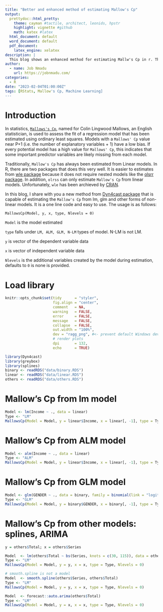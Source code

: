 ```yaml
---
title: "Better and enhanced method of estimating Mallow's Cp"
output:
  prettydoc::html_pretty:
    theme: cayman #tactile, architect, leonids, hpstr
    highlight: vignette #github
    math: katex #latex
  html_document: default
  word_document: default
  pdf_document: 
    latex_engine: xelatex
description: |
  This blog shows an enhanced method for estimating Mallw's Cp in r. The method can be used to estimated Mallow's Cp even from GLM and other non-linear models.
author:
  - name: Job Nmadu
    url: https://jobnmadu.com/
categories:
  - R
date: "2023-02-04T01:00:00Z"
tags: [RStats, Mallow's Cp, Machine Learning]
---
```


# Introduction

In statistics, [`Mallows's Cp`](https://en.wikipedia.org/wiki/Mallows%27s_Cp), named for Colin Lingwood Mallows, an English statistician, is used to assess the fit of a regression model that has been estimated using ordinary least squares. Models with a `Mallows' Cp` value near P+1 (i.e. the number of explanatory variables + 1) have a low bias. If every potential model has a high value for `Mallows' Cp`, this indicates that some important predictor variables are likely missing from each model.

Traditionally, `Mallow's Cp` has always been estimated from Linear models. In R, there are two packages that does this very well. It is easier to estimates from [wle package](https://github.com/cran/wle) because it does not require nested models like the [olsrr package](https://github.com/rsquaredacademy/olsrr). In addition, `olrss` can only estimate `Mallow's Cp` from linear models. Unfortunately, `wle` has been archieved by [CRAN](https://cran.r-project.org/).

In this blog, I share with you a new method from [Dyn4cast package](https://github.com/JobNmadu/Dyn4cast) that is capable of estimating the `Mallow's Cp` from lm, glm and other forms of non-linear models. It is a one line code and easy to use. The usage is as follows:

`MallowsCp(Model, y, x, type, Nlevels = 0)`

`Model` is the model estimated

`type` falls under `LM, ALM, GLM, N-LM` types of model. N-LM is not LM.

`y` is vector of the dependent variable data

`x` is vector of independent variable data

`Nlevels` is the additional variables created by the model during estimation, defaults to `0` is none is provided.



# Load library

```r

knitr::opts_chunk$set(tidy      = "styler",
                      fig.align = "center",
                      comment   = NA,
                      warning   = FALSE,
                      error     = FALSE,
                      message   = FALSE,
                      collapse  = FALSE,
                      out.width = "100%",
                      dev = "ragg_png", #<- prevent default Windows device to
                      # render plots
                      dpi       = 132,
                      echo      = TRUE)
```



```r

library(Dyn4cast)
library(greybox)
library(splines)
binary <- readRDS("data/binary.RDS")
linear <- readRDS("data/linear.RDS")
others <- readRDS("data/others.RDS")
```

# Mallow's Cp from lm model

```r

Model <- lm(Income ~ ., data = linear)
Type <- "LM"
MallowsCp(Model = Model, y = linear$Income, x = linear[, -1], type = Type, Nlevels = 0)
```


# Mallow's Cp from ALM model

```r

Model <- alm(Income ~ ., data = linear)
Type <- "ALM"
MallowsCp(Model = Model, y = linear$Income, x = linear[, -1], type = Type, Nlevels = 0)
```


# Mallow's Cp from GLM model

```r


Model <- glm(GENDER ~ ., data = binary, family = binomial(link = "logit"))
Type <- "GLM"
MallowsCp(Model = Model, y = binary$GENDER, x = binary[, -1], type = Type, Nlevels = 0)
```

# Mallow's Cp from other models: splines, ARIMA

```r

y = others$Total; x = others$Series

Model  <- lm(others$Total ~ bs(Series, knots = c(30, 115)), data = others)
Type <- "LM"
MallowsCp(Model = Model, y = y, x = x, type = Type, Nlevels = 0)

# smooth.spline is not a model
Model  <- smooth.spline(others$Series, others$Total)
Type <- "LM"
MallowsCp(Model = Model, y = y, x = x, type = Type, Nlevels = 0)

Model  <- forecast::auto.arima(others$Total)
Type <- "LM"
MallowsCp(Model = Model, y = x, x = x, type = Type, Nlevels = 0)

```

